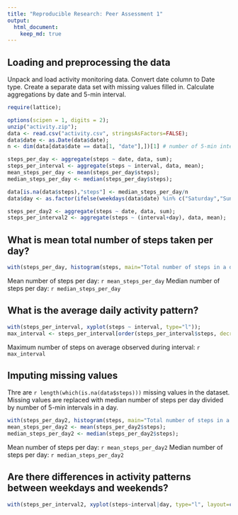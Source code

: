 ```yaml
---
title: "Reproducible Research: Peer Assessment 1"
output: 
  html_document:
    keep_md: true
---
```



## Loading and preprocessing the data

Unpack and load activity monitoring data. Convert date column to Date type. Create a separate data set with missing values filled in. Calculate aggregations by date and 5-min interval.
``` r
require(lattice);

options(scipen = 1, digits = 2);
unzip("activity.zip");
data <- read.csv("activity.csv", stringsAsFactors=FALSE);
data$date <- as.Date(data$date);
n <- dim(data[data$date == data[1, "date"],])[1] # number of 5-min intervals in a day

steps_per_day <- aggregate(steps ~ date, data, sum);
steps_per_interval <- aggregate(steps ~ interval, data, mean);
mean_steps_per_day <- mean(steps_per_day$steps);
median_steps_per_day <- median(steps_per_day$steps);

data[is.na(data$steps),"steps"] <- median_steps_per_day/n
data$day <- as.factor(ifelse(weekdays(data$date) %in% c("Saturday","Sunday"), "weekend", "weekday"));

steps_per_day2 <- aggregate(steps ~ date, data, sum);
steps_per_interval2 <- aggregate(steps ~ (interval+day), data, mean);
```

## What is mean total number of steps taken per day?

``` r
with(steps_per_day, histogram(steps, main="Total number of steps in a day"));
```
Mean number of steps per day: `r mean_steps_per_day`
Median number of steps per day: `r median_steps_per_day`


## What is the average daily activity pattern?

``` r
with(steps_per_interval, xyplot(steps ~ interval, type="l"));
max_interval <- steps_per_interval[order(steps_per_interval$steps, decreasing=T)[1],"interval"]
```

Maximum number of steps on average observed during interval: `r max_interval`

## Imputing missing values

Thre are `r length(which(is.na(data$steps)))` missing values in the dataset.
Missing values are replaced with median number of steps per day divided by number of 5-min intervals in a day.
``` r
with(steps_per_day2, histogram(steps, main="Total number of steps in a day"));
mean_steps_per_day2 <- mean(steps_per_day2$steps);
median_steps_per_day2 <- median(steps_per_day2$steps);
```
Mean number of steps per day: `r mean_steps_per_day2`
Median number of steps per day: `r median_steps_per_day2`


## Are there differences in activity patterns between weekdays and weekends?
```r
with(steps_per_interval2, xyplot(steps~interval|day, type="l", layout=c(1, 2)));
```
